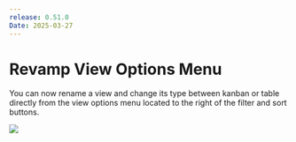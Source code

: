 ```yaml
---
release: 0.51.0
Date: 2025-03-27
---
```


# Revamp View Options Menu

You can now rename a view and change its type between kanban or table directly from the view options menu located to the right of the filter and sort buttons.

![](/images/releases/0.51.0/0.51-options-menu.png)
